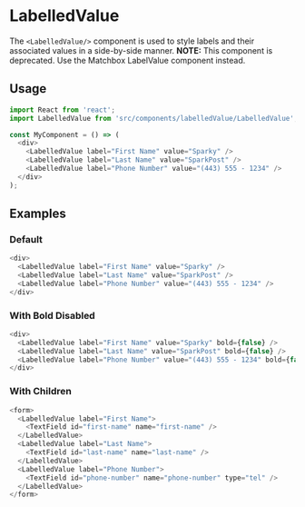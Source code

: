 # LabelledValue

The `<LabelledValue/>` component is used to style labels and their associated values in a
side-by-side manner. **NOTE:** This component is deprecated. Use the Matchbox LabelValue component
instead.

## Usage

```js
import React from 'react';
import LabelledValue from 'src/components/labelledValue/LabelledValue';

const MyComponent = () => (
  <div>
    <LabelledValue label="First Name" value="Sparky" />
    <LabelledValue label="Last Name" value="SparkPost" />
    <LabelledValue label="Phone Number" value="(443) 555 - 1234" />
  </div>
);
```

## Examples

### Default

```js
<div>
  <LabelledValue label="First Name" value="Sparky" />
  <LabelledValue label="Last Name" value="SparkPost" />
  <LabelledValue label="Phone Number" value="(443) 555 - 1234" />
</div>
```

### With Bold Disabled

```js
<div>
  <LabelledValue label="First Name" value="Sparky" bold={false} />
  <LabelledValue label="Last Name" value="SparkPost" bold={false} />
  <LabelledValue label="Phone Number" value="(443) 555 - 1234" bold={false} />
</div>
```

### With Children

```js
<form>
  <LabelledValue label="First Name">
    <TextField id="first-name" name="first-name" />
  </LabelledValue>
  <LabelledValue label="Last Name">
    <TextField id="last-name" name="last-name" />
  </LabelledValue>
  <LabelledValue label="Phone Number">
    <TextField id="phone-number" name="phone-number" type="tel" />
  </LabelledValue>
</form>
```
